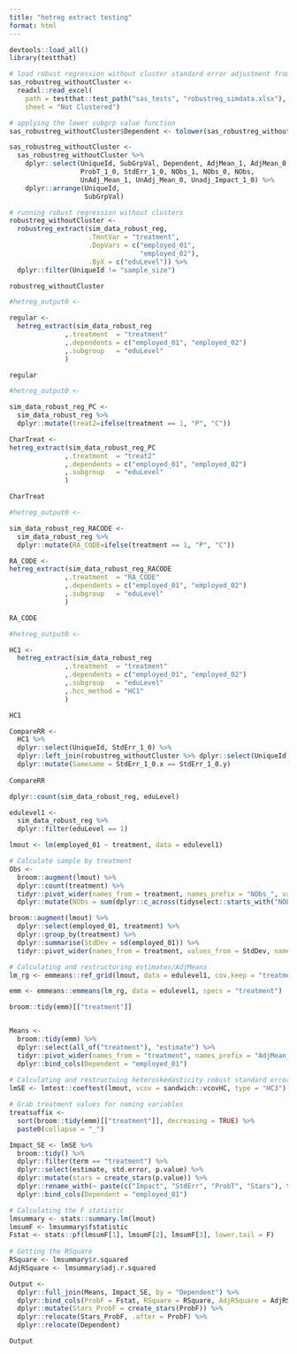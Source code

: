 ```yaml
---
title: "hetreg extract testing"
format: html
---
```

```r
devtools::load_all()
library(testthat)
```



```r
# load robust regression without cluster standard error adjustment from sas
sas_robustreg_withoutCluster <-
  readxl::read_excel(
    path = testthat::test_path("sas_tests", "robustreg_simdata.xlsx"),
    sheet = "Not Clustered")

# applying the lower subgrp value function
sas_robustreg_withoutCluster$Dependent <- tolower(sas_robustreg_withoutCluster$Dependent)

sas_robustreg_withoutCluster <-
  sas_robustreg_withoutCluster %>%
    dplyr::select(UniqueId, SubGrpVal, Dependent, AdjMean_1, AdjMean_0, Impact_1_0,
                  ProbT_1_0, StdErr_1_0, NObs_1, NObs_0, NObs,
                  UnAdj_Mean_1, UnAdj_Mean_0, Unadj_Impact_1_0) %>%
    dplyr::arrange(UniqueId,
                   SubGrpVal)

# running robust regression without clusters
robustreg_withoutCluster <-
  robustreg_extract(sim_data_robust_reg,
                    .TmntVar = "treatment",
                    .DepVars = c("employed_01",
                                 "employed_02"),
                    .ByX = c("eduLevel")) %>%
  dplyr::filter(UniqueId != "sample_size")
```

```r
robustreg_withoutCluster
```


```r
#hetreg_output0 <- 

regular <- 
  hetreg_extract(sim_data_robust_reg
              ,.treatment  = "treatment"
              ,.dependents = c("employed_01", "employed_02")
              ,.subgroup   = "eduLevel"
              )

regular
```


```r
#hetreg_output0 <- 

sim_data_robust_reg_PC <- 
  sim_data_robust_reg %>% 
  dplyr::mutate(treat2=ifelse(treatment == 1, "P", "C"))

CharTreat <- 
hetreg_extract(sim_data_robust_reg_PC
              ,.treatment  = "treat2"
              ,.dependents = c("employed_01", "employed_02")
              ,.subgroup   = "eduLevel"
              )

CharTreat
```

```r
#hetreg_output0 <- 

sim_data_robust_reg_RACODE <- 
  sim_data_robust_reg %>% 
  dplyr::mutate(RA_CODE=ifelse(treatment == 1, "P", "C"))

RA_CODE <- 
hetreg_extract(sim_data_robust_reg_RACODE
              ,.treatment  = "RA_CODE"
              ,.dependents = c("employed_01", "employed_02")
              ,.subgroup   = "eduLevel"
              )

RA_CODE
```

```r
#hetreg_output0 <- 

HC1 <- 
  hetreg_extract(sim_data_robust_reg
              ,.treatment  = "treatment"
              ,.dependents = c("employed_01", "employed_02")
              ,.subgroup   = "eduLevel"
              ,.hcc_method = "HC1"
              )

HC1
```


```r

CompareRR <- 
  HC1 %>% 
  dplyr::select(UniqueId, StdErr_1_0) %>% 
  dplyr::left_join(robustreg_withoutCluster %>% dplyr::select(UniqueId, StdErr_1_0), by = "UniqueId") %>% 
  dplyr::mutate(Samesame = StdErr_1_0.x == StdErr_1_0.y)
  
CompareRR

```



```r
dplyr::count(sim_data_robust_reg, eduLevel)
```


```r
edulevel1 <- 
  sim_data_robust_reg %>% 
  dplyr::filter(eduLevel == 1)

lmout <- lm(employed_01 ~ treatment, data = edulevel1)

# Calculate sample by treatment
Obs <- 
  broom::augment(lmout) %>% 
  dplyr::count(treatment) %>% 
  tidyr::pivot_wider(names_from = treatment, names_prefix = "NObs_", values_from = n) %>% 
  dplyr::mutate(NObs = sum(dplyr::c_across(tidyselect::starts_with("NObs_"))))

broom::augment(lmout) %>% 
  dplyr::select(employed_01, treatment) %>% 
  dplyr::group_by(treatment) %>% 
  dplyr::summarise(StdDev = sd(employed_01)) %>% 
  tidyr::pivot_wider(names_from = treatment, values_from = StdDev, names_prefix = "StdDev_")

# Calculating and restructuring estimates/AdjMeans 
lm_rg <- emmeans::ref_grid(lmout, data = edulevel1, cov.keep = "treatment")

emm <- emmeans::emmeans(lm_rg, data = edulevel1, specs = "treatment")

broom::tidy(emm)[["treatment"]]


Means <-
  broom::tidy(emm) %>%
  dplyr::select(all_of("treatment"), "estimate") %>% 
  tidyr::pivot_wider(names_from = "treatment", names_prefix = "AdjMean_", values_from = "estimate") %>% 
  dplyr::bind_cols(Dependent = "employed_01")
  
# Calculating and restructuing heteroskedasticity robust standard errors
lmSE <- lmtest::coeftest(lmout, vcov = sandwich::vcovHC, type = "HC3")

# Grab treatment values for naming variables
treatsuffix <- 
  sort(broom::tidy(emm)[["treatment"]], decreasing = TRUE) %>% 
  paste0(collapse = "_")

Impact_SE <- lmSE %>%
  broom::tidy() %>% 
  dplyr::filter(term == "treatment") %>% 
  dplyr::select(estimate, std.error, p.value) %>% 
  dplyr::mutate(stars = create_stars(p.value)) %>% 
  dplyr::rename_with(~ paste(c("Impact", "StdErr", "ProbT", "Stars"), treatsuffix, sep = "_"), c(estimate, std.error, p.value, stars)) %>% 
  dplyr::bind_cols(Dependent = "employed_01")

# Calculating the F statistic
lmsummary <- stats::summary.lm(lmout)
lmsumF <- lmsummary$fstatistic
Fstat <- stats::pf(lmsumF[1], lmsumF[2], lmsumF[3], lower.tail = F)
  
# Getting the RSquare
RSquare <- lmsummary$r.squared
AdjRSquare <- lmsummary$adj.r.squared

Output <- 
  dplyr::full_join(Means, Impact_SE, by = "Dependent") %>% 
  dplyr::bind_cols(ProbF = Fstat, RSquare = RSquare, AdjRSquare = AdjRSquare) %>%
  dplyr::mutate(Stars_ProbF = create_stars(ProbF)) %>% 
  dplyr::relocate(Stars_ProbF, .after = ProbF) %>% 
  dplyr::relocate(Dependent)

Output
```
